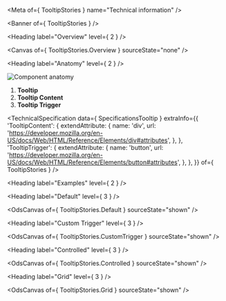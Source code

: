 
<Meta of={ TooltipStories } name="Technical information" />

<Banner of={ TooltipStories } />

<Heading label="Overview" level={ 2 } />

<Canvas of={ TooltipStories.Overview } sourceState="none" />

<Heading label="Anatomy" level={ 2 } />

![Component anatomy](./base-assets/components/tooltip/anatomy-tech.png "Component anatomy")

1. **Tooltip**
2. **Tooltip Content**
3. **Tooltip Trigger**

<TechnicalSpecification
  data={ SpecificationsTooltip }
  extraInfo={{
    'TooltipContent': {
      extendAttribute: {
        name: 'div',
        url: 'https://developer.mozilla.org/en-US/docs/Web/HTML/Reference/Elements/div#attributes',
      },
    },
    'TooltipTrigger': {
      extendAttribute: {
        name: 'button',
        url: 'https://developer.mozilla.org/en-US/docs/Web/HTML/Reference/Elements/button#attributes',
      },
    },
  }}
  of={ TooltipStories } />

<Heading label="Examples" level={ 2 } />

<Heading label="Default" level={ 3 } />

<OdsCanvas of={ TooltipStories.Default } sourceState="shown" />

<Heading label="Custom Trigger" level={ 3 } />

<OdsCanvas of={ TooltipStories.CustomTrigger } sourceState="shown" />

<Heading label="Controlled" level={ 3 } />

<OdsCanvas of={ TooltipStories.Controlled } sourceState="shown" />

<Heading label="Grid" level={ 3 } />

<OdsCanvas of={ TooltipStories.Grid } sourceState="shown" />
